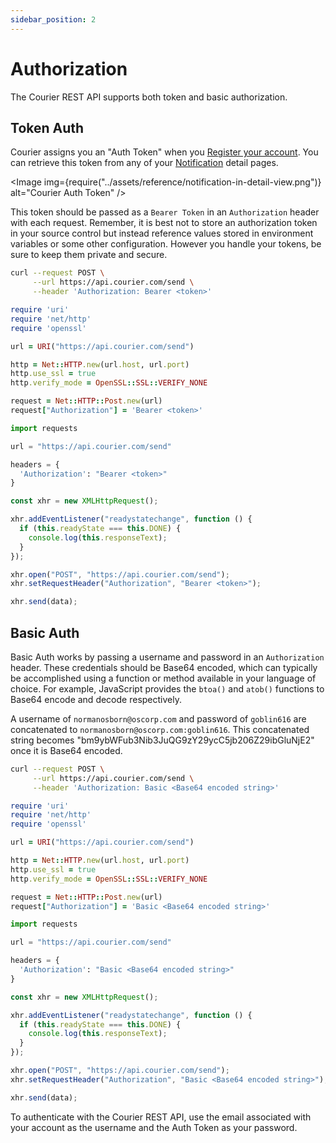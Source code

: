 ```yaml
---
sidebar_position: 2
---
```



# Authorization

The Courier REST API supports both token and basic authorization.

## Token Auth

Courier assigns you an "Auth Token" when you [Register your account](https://app.courier.com/signup). You can retrieve this token from any of your [Notification](https://app.courier.com/designer/notifications) detail pages.

<Image
  img={require("../assets/reference/notification-in-detail-view.png")}
  alt="Courier Auth Token"
/>

This token should be passed as a `Bearer Token` in an `Authorization` header with each request. Remember, it is best not to store an authorization token in your source control but instead reference values stored in environment variables or some other configuration. However you handle your tokens, be sure to keep them private and secure.

<Tabs groupId="code">
<TabItem value="bash" label="cURL">

```bash
curl --request POST \
     --url https://api.courier.com/send \
     --header 'Authorization: Bearer <token>'
```

</TabItem>
<TabItem value="ruby" label="Ruby">

```ruby
require 'uri'
require 'net/http'
require 'openssl'

url = URI("https://api.courier.com/send")

http = Net::HTTP.new(url.host, url.port)
http.use_ssl = true
http.verify_mode = OpenSSL::SSL::VERIFY_NONE

request = Net::HTTP::Post.new(url)
request["Authorization"] = 'Bearer <token>'
```

</TabItem>
<TabItem value="python" label="Python">

```python
import requests

url = "https://api.courier.com/send"

headers = {
  'Authorization': "Bearer <token>"
}
```

</TabItem>
<TabItem value="js" label="JavaScript">

```js
const xhr = new XMLHttpRequest();

xhr.addEventListener("readystatechange", function () {
  if (this.readyState === this.DONE) {
    console.log(this.responseText);
  }
});

xhr.open("POST", "https://api.courier.com/send");
xhr.setRequestHeader("Authorization", "Bearer <token>");

xhr.send(data);
```

</TabItem>
</Tabs>

## Basic Auth

Basic Auth works by passing a username and password in an `Authorization` header. These credentials should be Base64 encoded, which can typically be accomplished using a function or method available in your language of choice. For example, JavaScript provides the `btoa()` and `atob()` functions to Base64 encode and decode respectively.

A username of `normanosborn@oscorp.com` and password of `goblin616` are concatenated to `normanosborn@oscorp.com:goblin616`. This concatenated string becomes "bm9ybWFub3Nib3JuQG9zY29ycC5jb206Z29ibGluNjE2" once it is Base64 encoded.

<Tabs groupId="code">
<TabItem value="bash" label="cURL">

```bash
curl --request POST \
     --url https://api.courier.com/send \
     --header 'Authorization: Basic <Base64 encoded string>'
```

</TabItem>
<TabItem value="ruby" label="Ruby">

```ruby
require 'uri'
require 'net/http'
require 'openssl'

url = URI("https://api.courier.com/send")

http = Net::HTTP.new(url.host, url.port)
http.use_ssl = true
http.verify_mode = OpenSSL::SSL::VERIFY_NONE

request = Net::HTTP::Post.new(url)
request["Authorization"] = 'Basic <Base64 encoded string>'
```

</TabItem>
<TabItem value="python" label="Python">

```python
import requests

url = "https://api.courier.com/send"

headers = {
  'Authorization': "Basic <Base64 encoded string>"
}
```

</TabItem>
<TabItem value="js" label="JavaScript">

```js
const xhr = new XMLHttpRequest();

xhr.addEventListener("readystatechange", function () {
  if (this.readyState === this.DONE) {
    console.log(this.responseText);
  }
});

xhr.open("POST", "https://api.courier.com/send");
xhr.setRequestHeader("Authorization", "Basic <Base64 encoded string>");

xhr.send(data);
```

</TabItem>
</Tabs>

To authenticate with the Courier REST API, use the email associated with your account as the username and the Auth Token as your password.
